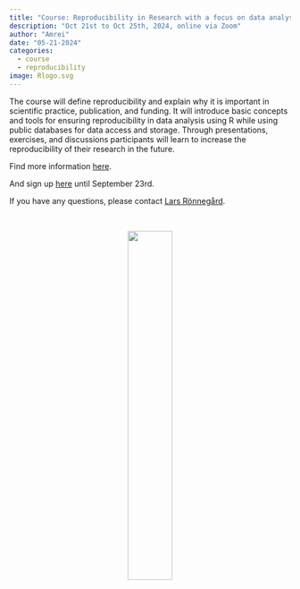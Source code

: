 ```yaml
---
title: "Course: Reproducibility in Research with a focus on data analysis using R"
description: "Oct 21st to Oct 25th, 2024, online via Zoom"
author: "Amrei"
date: "05-21-2024"
categories:
  - course
  - reproducibility
image: Rlogo.svg
---
```


The course will define reproducibility and explain why it is important in scientific practice, publication, and funding. It will introduce basic concepts and tools for ensuring reproducibility in data analysis using R while using public databases for data access and storage. Through presentations, exercises, and discussions participants will learn to increase the reproducibility of their research in the future.

Find more information [here](https://personalkurser.slu.se/kurser/kurs.cfm?KursID=PVG0038&oid=10). 

And sign up [here](https://personalkurser.slu.se/anmalan/index.cfm?KursId=PVG0038&oid=10&kurstillfalleid=4786&kursValOK=j#top) until September 23rd. 

If you have any questions, please contact [Lars Rönnegård](Lars.qmd).



<br>
<center>
[![](Rlogo.svg){.class width=40%}](https://www.r-project.org/about.html)
